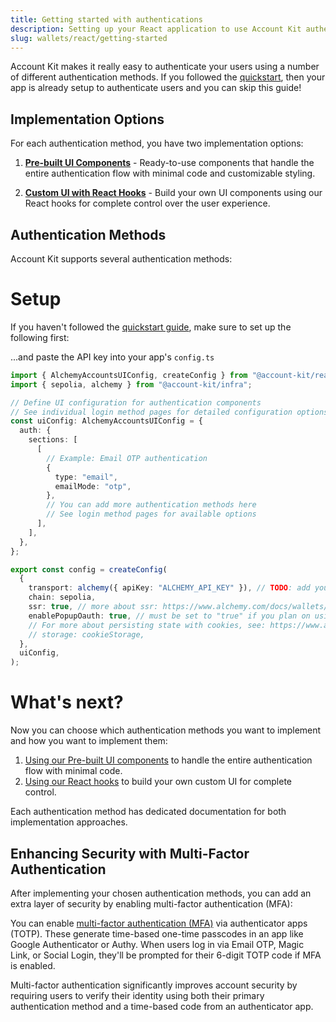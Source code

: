 ```yaml
---
title: Getting started with authentications
description: Setting up your React application to use Account Kit authentication
slug: wallets/react/getting-started
---
```


Account Kit makes it really easy to authenticate your users using a number of different authentication methods. If you followed the [quickstart](/wallets/react/quickstart), then your app is already setup to authenticate users and you can skip this guide!

## Implementation Options

For each authentication method, you have two implementation options:

1. [**Pre-built UI Components**](/wallets/react/ui-components) - Ready-to-use components that handle the entire authentication flow with minimal code and customizable styling.

2. [**Custom UI with React Hooks**](/wallets/react/react-hooks) - Build your own UI components using our React hooks for complete control over the user experience.

## Authentication Methods

Account Kit supports several authentication methods:

<Markdown src="./shared/authentication-methods.mdx" />

# Setup

If you haven't followed the [quickstart guide](/wallets/react/quickstart), make sure to set up the following first:

<Markdown src="../../shared/get-api-key.mdx" />

...and paste the API key into your app's `config.ts`

```ts twoslash config.ts
import { AlchemyAccountsUIConfig, createConfig } from "@account-kit/react";
import { sepolia, alchemy } from "@account-kit/infra";

// Define UI configuration for authentication components
// See individual login method pages for detailed configuration options
const uiConfig: AlchemyAccountsUIConfig = {
  auth: {
    sections: [
      [
        // Example: Email OTP authentication
        {
          type: "email",
          emailMode: "otp",
        },
        // You can add more authentication methods here
        // See login method pages for available options
      ],
    ],
  },
};

export const config = createConfig(
  {
    transport: alchemy({ apiKey: "ALCHEMY_API_KEY" }), // TODO: add your Alchemy API key - https://dashboard.alchemy.com/accounts
    chain: sepolia,
    ssr: true, // more about ssr: https://www.alchemy.com/docs/wallets/react/ssr
    enablePopupOauth: true, // must be set to "true" if you plan on using popup rather than redirect in the social login flow
    // For more about persisting state with cookies, see: https://www.alchemy.com/docs/wallets/react/ssr#persisting-the-account-state
    // storage: cookieStorage,
  },
  uiConfig,
);
```

# What's next?

Now you can choose which authentication methods you want to implement and how you want to implement them:

1. [Using our Pre-built UI components](/wallets/react/ui-components) to handle the entire authentication flow with minimal code.
2. [Using our React hooks](/wallets/react/react-hooks) to build your own custom UI for complete control.

Each authentication method has dedicated documentation for both implementation approaches.

## Enhancing Security with Multi-Factor Authentication

After implementing your chosen authentication methods, you can add an extra layer of security by enabling multi-factor authentication (MFA):

You can enable [multi-factor authentication (MFA)](/wallets/react/mfa/setup-mfa) via authenticator apps (TOTP). These generate time-based one-time passcodes in an app like Google Authenticator or Authy. When users log in via Email OTP, Magic Link, or Social Login, they'll be prompted for their 6-digit TOTP code if MFA is enabled.

Multi-factor authentication significantly improves account security by requiring users to verify their identity using both their primary authentication method and a time-based code from an authenticator app.
